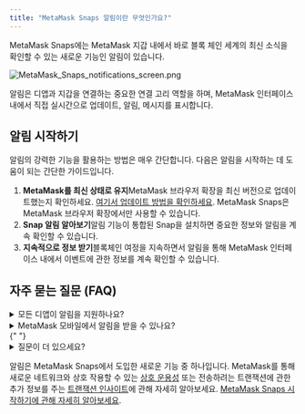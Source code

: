 ```yaml
---
title: "MetaMask Snaps 알림이란 무엇인가요?"
---
```


MetaMask Snaps에는 MetaMask 지갑 내에서 바로 블록 체인 세계의 최신 소식을 확인할 수 있는 새로운 기능인 알림이 있습니다.

<div class="center-container">
  <div class="img-small">
    <img
      src={
        require("../../../../../img/i18n/legacy/MetaMask_Snaps_notifications_screen.png")
          .default
      }
      alt="MetaMask_Snaps_notifications_screen.png"
    />
  </div>
</div>

알림은 디앱과 지갑을 연결하는 중요한 연결 고리 역할을 하며, MetaMask 인터페이스 내에서 직접 실시간으로 업데이트, 알림, 메시지를 표시합니다.

## 알림 시작하기

알림의 강력한 기능을 활용하는 방법은 매우 간단합니다. 다음은 알림을 시작하는 데 도움이 되는 간단한 가이드입니다.

1. **MetaMask를 최신 상태로 유지**MetaMask 브라우저 확장을 최신 버전으로 업데이트했는지 확인하세요. [여기서 업데이트 방법을 확인하세요](/managing-my-wallet/using-metamask/how-to-update-the-version-of-metamask). MetaMask Snaps은 MetaMask 브라우저 확장에서만 사용할 수 있습니다.
2. **Snap 알림 알아보기**알림 기능이 통합된 Snap을 설치하면 중요한 정보와 알림을 계속 확인할 수 있습니다.
3. **지속적으로 정보 받기**블록체인 여정을 지속하면서 알림을 통해 MetaMask 인터페이스 내에서 이벤트에 관한 정보를 계속 확인할 수 있습니다.

## 자주 묻는 질문 (FAQ)

<details>
<summary>모든 디앱이 알림을 지원하나요?</summary>

<div>

MetaMask 내에서 직접 알림을 받으려면, 디앱에서 사용자가 설치할 수 있는 Snap을 개발해야 합니다.

</div>
</details>

<details>
  <summary>MetaMask 모바일에서 알림을 받을 수 있나요?</summary>
  <div>현재 MetaMask Snaps은 MetaMask 확장에서만 사용할 수 있습니다.</div>
</details>{" "}

<details>
  <summary>질문이 더 있으세요?</summary>
  <div>
    {" "}
    [MetaMask Snaps FAQ 페이지](/metamask-snaps/metamask-snaps-faq)를 읽어보세요.{" "}
  </div>
</details>

알림은 MetaMask Snaps에서 도입한 새로운 기능 중 하나입니다. MetaMask를 통해 새로운 네트워크와 상호 작용할 수 있는 [상호 운용성](/metamask-snaps/what-are-interoperability-snaps) 또는 전송하려는 트랜잭션에 관한 추가 정보를 주는 [트랜잭션 인사이트](/metamask-snaps/what-are-security-snaps)에 관해 자세히 알아보세요. [MetaMask Snaps 시작하기에 관해 자세히 알아보세요](/metamask-snaps/getting-started-with-metamask-snaps).
